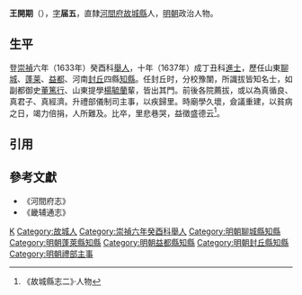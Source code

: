 '''王開期'''（{{bd|？||17世紀|}}），[[表字|字]]'''届五'''，直隸[[河間府|河間府]][[故城縣|故城縣]]人，[[明朝|明朝]]政治人物。

==生平==
登[[崇禎|崇禎]]六年（1633年）癸酉科[[舉人|舉人]]，十年（1637年）成丁丑科[[進士|進士]]，歷任山東[[聊城縣|聊城]]、[[蓬莱|蓬莱]]、[[益都|益都]]、河南[[封丘|封丘]]四縣[[知縣|知縣]]。任封丘时，分校豫闈，所識拔皆知名士，如副都御史[[董篤行|董篤行]]、山東提學[[楊毓蘭|楊毓蘭]]輩，皆出其門。前後各院薦拔，或以為真循良、真君子、真經濟。升禮部儀制司主事，以疾歸里。時廟學久壞，僉議重建，以貧病之日，竭力倍捐，人所難及。比卒，里悲巷哭，益徵盛德云<ref>《故城縣志二》·人物 </ref>。

==引用==
{{reflist}}

==參考文獻==
*《河間府志》
*《畿辅通志》

{{start box}}
{{s-off}}
{{s-before|[[張三就|張三就]]}}
{{s-title|明朝聊城縣知縣|崇禎年間}}
{{s-after|[[王顯_(崇禎進士)|王顯]]}}
{{end box}}

{{崇禎十年丁丑科殿試金榜}}

[[Category:王姓|K]]
[[Category:故城人|Category:故城人]]
[[Category:崇禎六年癸酉科舉人|Category:崇禎六年癸酉科舉人]]
[[Category:明朝聊城縣知縣|Category:明朝聊城縣知縣]]
[[Category:明朝蓬萊縣知縣|Category:明朝蓬萊縣知縣]]
[[Category:明朝益都縣知縣|Category:明朝益都縣知縣]]
[[Category:明朝封丘縣知縣|Category:明朝封丘縣知縣]]
[[Category:明朝禮部主事|Category:明朝禮部主事]]